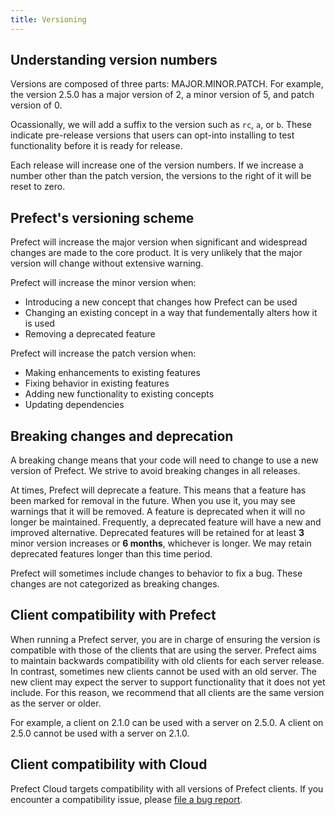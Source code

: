 ```yaml
---
title: Versioning
---
```


## Understanding version numbers

Versions are composed of three parts: MAJOR.MINOR.PATCH. For example, the version 2.5.0 has a major version of 2, a minor version of 5, and patch version of 0.

Ocassionally, we will add a suffix to the version such as `rc`, `a`, or `b`. These indicate pre-release versions that users can opt-into installing to test functionality before it is ready for release.

Each release will increase one of the version numbers. If we increase a number other than the patch version, the versions to the right of it will be reset to zero.

## Prefect's versioning scheme

Prefect will increase the major version when significant and widespread changes are made to the core product. It is very unlikely that the major version will change without extensive warning.

Prefect will increase the minor version when:

- Introducing a new concept that changes how Prefect can be used
- Changing an existing concept in a way that fundementally alters how it is used
- Removing a deprecated feature

Prefect will increase the patch version when:

- Making enhancements to existing features
- Fixing behavior in existing features
- Adding new functionality to existing concepts
- Updating dependencies

## Breaking changes and deprecation

A breaking change means that your code will need to change to use a new version of Prefect. We strive to avoid breaking changes in all releases.

At times, Prefect will deprecate a feature. This means that a feature has been marked for removal in the future. When you use it, you may see warnings that it will be removed. A feature is deprecated when it will no longer be maintained. Frequently, a deprecated feature will have a new and improved alternative. Deprecated features will be retained for at least **3** minor version increases or **6 months**, whichever is longer. We may retain deprecated features longer than this time period.

Prefect will sometimes include changes to behavior to fix a bug. These changes are not categorized as breaking changes.

## Client compatibility with Prefect

When running a Prefect server, you are in charge of ensuring the version is compatible with those of the clients that are using the server. Prefect aims to maintain backwards compatibility with old clients for each server release. In contrast, sometimes new clients cannot be used with an old server. The new client may expect the server to support functionality that it does not yet include. For this reason, we recommend that all clients are the same version as the server or older.

For example, a client on 2.1.0 can be used with a server on 2.5.0. A client on 2.5.0 cannot be used with a server on 2.1.0.

## Client compatibility with Cloud

Prefect Cloud targets compatibility with all versions of Prefect clients. If you encounter a compatibility issue, please [file a bug report](https://github.com/prefectHQ/prefect/issues/new/choose).
